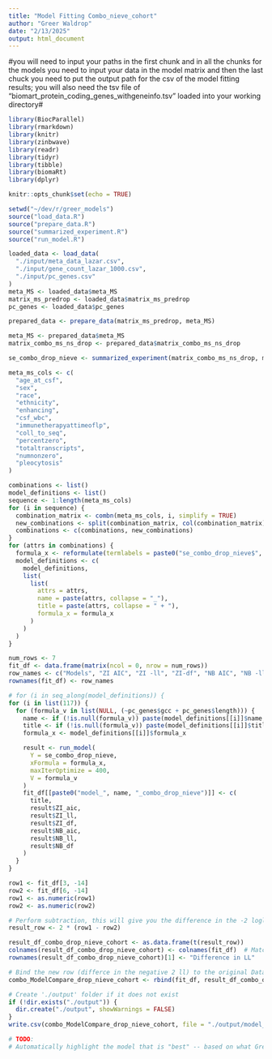 ```yaml
---
title: "Model Fitting Combo_nieve_cohort"
author: "Greer Waldrop"
date: "2/13/2025"
output: html_document
---
```


#you will need to input your paths in the first chunk and in all the chunks for the models you need to input your data in the model matrix and then the last chuck you need to put the output path for the csv of the model fitting results; you will also need the tsv file of "biomart_protein_coding_genes_withgeneinfo.tsv" loaded into your working directory#

```r
library(BiocParallel)
library(rmarkdown)
library(knitr)
library(zinbwave)
library(readr)
library(tidyr)
library(tibble)
library(biomaRt)
library(dplyr)

knitr::opts_chunk$set(echo = TRUE)
```

```r
setwd("~/dev/r/greer_models")
source("load_data.R")
source("prepare_data.R")
source("summarized_experiment.R")
source("run_model.R")

loaded_data <- load_data(
  "./input/meta_data_lazar.csv",
  "./input/gene_count_lazar_1000.csv",
  "./input/pc_genes.csv"
)
meta_MS <- loaded_data$meta_MS
matrix_ms_predrop <- loaded_data$matrix_ms_predrop
pc_genes <- loaded_data$pc_genes

prepared_data <- prepare_data(matrix_ms_predrop, meta_MS)

meta_MS <- prepared_data$meta_MS
matrix_combo_ms_ns_drop <- prepared_data$matrix_combo_ms_ns_drop

se_combo_drop_nieve <- summarized_experiment(matrix_combo_ms_ns_drop, meta_MS)
```


```r
meta_ms_cols <- c(
  "age_at_csf",
  "sex",
  "race",
  "ethnicity",
  "enhancing",
  "csf_wbc",
  "immunetherapyattimeoflp",
  "coll_to_seq",
  "percentzero",
  "totaltranscripts",
  "numnonzero",
  "pleocytosis"
)

combinations <- list()
model_definitions <- list()
sequence <- 1:length(meta_ms_cols)
for (i in sequence) {
  combination_matrix <- combn(meta_ms_cols, i, simplify = TRUE)
  new_combinations <- split(combination_matrix, col(combination_matrix))
  combinations <- c(combinations, new_combinations)
}
for (attrs in combinations) {
  formula_x <- reformulate(termlabels = paste0("se_combo_drop_nieve$", attrs))
  model_definitions <- c(
    model_definitions,
    list(
      list(
        attrs = attrs,
        name = paste(attrs, collapse = "_"),
        title = paste(attrs, collapse = " + "),
        formula_x = formula_x
      )
    )
  )
}
```

```r
num_rows <- 7
fit_df <- data.frame(matrix(ncol = 0, nrow = num_rows))
row_names <- c("Models", "ZI AIC", "ZI -ll", "ZI-df", "NB AIC", "NB -ll", "NB df")
rownames(fit_df) <- row_names

# for (i in seq_along(model_definitions)) {
for (i in list(117)) {
  for (formula_v in list(NULL, (~pc_genes$gcc + pc_genes$length))) {
    name <- if (!is.null(formula_v)) paste(model_definitions[[i]]$name, "with_pc_genes", sep = "_") else model_definitions[[i]]$name
    title <- if (!is.null(formula_v)) paste(model_definitions[[i]]$title, "with pc genes", sep = " ") else model_definitions[[i]]$title
    formula_x <- model_definitions[[i]]$formula_x

    result <- run_model(
      Y = se_combo_drop_nieve,
      xFormula = formula_x,
      maxIterOptimize = 400,
      V = formula_v
    )
    fit_df[[paste0("model_", name, "_combo_drop_nieve")]] <- c(
      title,
      result$ZI_aic,
      result$ZI_ll,
      result$ZI_df,
      result$NB_aic,
      result$NB_ll,
      result$NB_df
    )
  }
}

row1 <- fit_df[3, -14]
row2 <- fit_df[6, -14]
row1 <- as.numeric(row1)
row2 <- as.numeric(row2)

# Perform subtraction, this will give you the difference in the -2 logliklihood wihch is the statistic which you could in theory run a LR test on but these models aren't nested so cant technically do it 
result_row <- 2 * (row1 - row2)

result_df_combo_drop_nieve_cohort <- as.data.frame(t(result_row))
colnames(result_df_combo_drop_nieve_cohort) <- colnames(fit_df)  # Match column names
rownames(result_df_combo_drop_nieve_cohort)[1] <- "Difference in LL"

# Bind the new row (differce in the negative 2 ll) to the original DataFrame
combo_ModelCompare_drop_nieve_cohort <- rbind(fit_df, result_df_combo_drop_nieve_cohort)

# Create './output' folder if it does not exist
if (!dir.exists("./output")) {
  dir.create("./output", showWarnings = FALSE)
}
write.csv(combo_ModelCompare_drop_nieve_cohort, file = "./output/model_fiting_table_combo_drop_nieve_cohort_NEW.csv", row.names = TRUE)

# TODO:
# Automatically highlight the model that is "best" -- based on what Greer said is the criteria.
```



